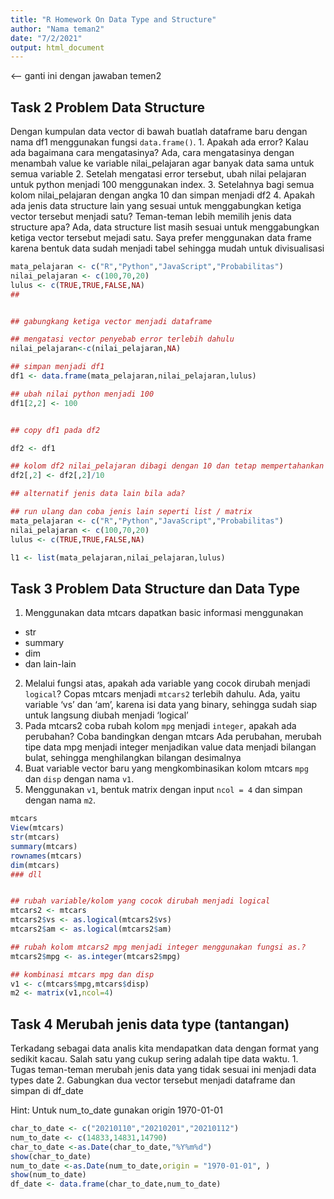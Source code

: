 ---
title: "R Homework On Data Type and Structure"
author: "Nama teman2"
date: "7/2/2021"
output: html_document
---
<Jawaban> <-- ganti ini dengan jawaban temen2


## Task 2 Problem Data Structure

Dengan kumpulan data vector di bawah buatlah dataframe baru dengan nama df1 menggunakan fungsi `data.frame()`.
1. Apakah ada error? Kalau ada bagaimana cara mengatasinya?
<Jawaban> Ada, cara mengatasinya dengan menambah value ke variable nilai_pelajaran agar banyak data sama untuk semua variable
2. Setelah mengatasi error tersebut, ubah nilai pelajaran untuk python menjadi 100 menggunakan index.
3. Setelahnya bagi semua kolom nilai_pelajaran dengan angka 10 dan simpan menjadi df2
4. Apakah ada jenis data structure lain yang sesuai untuk menggabungkan ketiga vector tersebut menjadi satu? Teman-teman lebih memilih jenis data structure apa?
<Jawaban> Ada, data structure list masih sesuai untuk menggabungkan ketiga vector tersebut mejadi satu.
Saya prefer menggunakan data frame karena bentuk data sudah menjadi tabel sehingga mudah untuk divisualisasi 

```{r Task 2.1}
mata_pelajaran <- c("R","Python","JavaScript","Probabilitas")
nilai_pelajaran <- c(100,70,20)
lulus <- c(TRUE,TRUE,FALSE,NA)
##


## gabungkang ketiga vector menjadi dataframe

```

```{r Task 2.2}
## mengatasi vector penyebab error terlebih dahulu 
nilai_pelajaran<-c(nilai_pelajaran,NA)

## simpan menjadi df1
df1 <- data.frame(mata_pelajaran,nilai_pelajaran,lulus)

## ubah nilai python menjadi 100
df1[2,2] <- 100


## copy df1 pada df2

df2 <- df1

## kolom df2 nilai_pelajaran dibagi dengan 10 dan tetap mempertahankan kolom lainnya
df2[,2] <- df2[,2]/10

```

```{r Task 2.4}
## alternatif jenis data lain bila ada?

## run ulang dan coba jenis lain seperti list / matrix
mata_pelajaran <- c("R","Python","JavaScript","Probabilitas")
nilai_pelajaran <- c(100,70,20)
lulus <- c(TRUE,TRUE,FALSE,NA)

l1 <- list(mata_pelajaran,nilai_pelajaran,lulus)
```

## Task 3 Problem Data Structure dan Data Type

1. Menggunakan data mtcars dapatkan basic informasi menggunakan
 - str
 - summary
 - dim
 - dan lain-lain

2. Melalui fungsi atas, apakah ada variable yang cocok dirubah menjadi `logical`? Copas mtcars menjadi `mtcars2` terlebih dahulu.
<Jawaban> Ada, yaitu variable 'vs' dan 'am', karena isi data yang binary, sehingga sudah siap untuk langsung diubah menjadi 'logical'
3. Pada mtcars2 coba rubah kolom `mpg` menjadi `integer`, apakah ada perubahan? Coba bandingkan dengan mtcars
<Jawaban> Ada perubahan, merubah tipe data mpg menjadi integer menjadikan value data menjadi bilangan bulat, sehingga menghilangkan bilangan desimalnya
4. Buat variable vector baru yang mengkombinasikan kolom mtcars `mpg` dan `disp` dengan nama `v1`.
5. Menggunakan `v1`, bentuk matrix dengan input `ncol = 4` dan simpan dengan nama `m2`. 

```{r task 3.1}
mtcars
View(mtcars)
str(mtcars)
summary(mtcars)
rownames(mtcars)
dim(mtcars)
### dll



```

```{r task 3.2 dan 3.3}
## rubah variable/kolom yang cocok dirubah menjadi logical
mtcars2 <- mtcars
mtcars2$vs <- as.logical(mtcars2$vs) 
mtcars2$am <- as.logical(mtcars2$am) 

## rubah kolom mtcars2 mpg menjadi integer menggunakan fungsi as.?
mtcars2$mpg <- as.integer(mtcars2$mpg)

```


```{r task 3.4}
## kombinasi mtcars mpg dan disp
v1 <- c(mtcars$mpg,mtcars$disp)
m2 <- matrix(v1,ncol=4)
```


## Task 4 Merubah jenis data type (tantangan)

Terkadang sebagai data analis kita mendapatkan data dengan format yang sedikit kacau. Salah satu yang cukup sering adalah tipe data waktu.
1. Tugas teman-teman merubah jenis data yang tidak sesuai ini menjadi data types date 
2. Gabungkan dua vector tersebut menjadi dataframe dan simpan di df_date

Hint: Untuk num_to_date gunakan origin 1970-01-01


```{r}
char_to_date <- c("20210110","20210201","20210112")
num_to_date <- c(14833,14831,14790)
char_to_date <-as.Date(char_to_date,"%Y%m%d")
show(char_to_date)
num_to_date <-as.Date(num_to_date,origin = "1970-01-01", )
show(num_to_date)
df_date <- data.frame(char_to_date,num_to_date)

```




